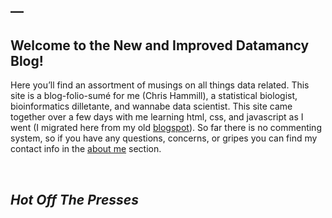 ---
---

<script>
  $(document).ready(function(){
    $("#blogpost").load("posts/dplyrGuestPost.html div.main-container",
    function(){
      $("#blogpost").find(".navbar").remove();
      $('pre code').each(function(i, block) {
        hljs.highlightBlock(block);
      });
    });
  });
</script>


Welcome to the New and Improved Datamancy Blog!
-----------------------------------------------

Here you'll find an assortment of musings on all things data related. This site is a blog-folio-sum&eacute; for me (Chris Hammill), a statistical biologist, bioinformatics dilletante, and wannabe data scientist. This site came together over a few days with me learning html, css, and javascript as I went (I migrated here from my old [blogspot](www.datamancy.blogspot.ca)). So far there is no commenting system, so if you have any questions, concerns, or gripes you can find my contact info in the [about me](/pages/aboutMe.html) section.

<br>

*Hot Off The Presses*
----------------------

<div id='blogpost'></div>